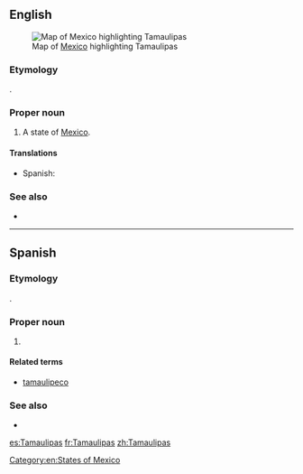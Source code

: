 ==English==
[[File:Mexico map, MX-TAM.svg|thumb|Map of [[Mexico]] highlighting Tamaulipas]]

===Etymology===
{{etyl|hus|en}}.

===Proper noun===
{{en-proper noun}}

# A state of [[Mexico]].

====Translations====
{{trans-top|state of Mexico}}
* Spanish: {{t+|es|Tamaulipas|m}}
{{trans-mid}}
{{trans-bottom}}

===See also===
* {{pedialite}}

[[Category:en:States of Mexico]]

----

==Spanish==

===Etymology===
{{etyl|hus|es}}.

===Proper noun===
{{es-proper noun|m}}

# {{place|es|state|c/Mexico}}

====Related terms====
* [[tamaulipeco]]

===See also===
* {{pedialite|lang=es}}

[[es:Tamaulipas]]
[[fr:Tamaulipas]]
[[zh:Tamaulipas]]